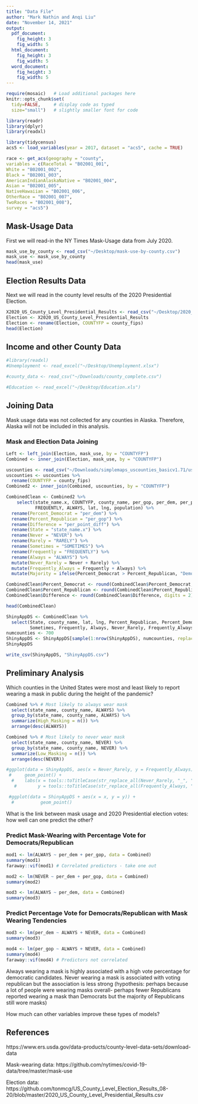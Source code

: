 ```yaml
---
title: "Data File"
author: "Mark Nathin and Anqi Liu"
date: "November 14, 2021"
output: 
  pdf_document:
    fig_height: 3
    fig_width: 5
  html_document:
    fig_height: 3
    fig_width: 5
  word_document:
    fig_height: 3
    fig_width: 5
---
```


```r
require(mosaic)   # Load additional packages here 
knitr::opts_chunk$set(
  tidy=FALSE,     # display code as typed
  size="small")   # slightly smaller font for code
```

```r
library(readr)
library(dplyr)
library(readxl)
```

```r
library(tidycensus)
acs5 <- load_variables(year = 2017, dataset = "acs5", cache = TRUE)
```

```r
race <- get_acs(geography = "county",
variables = c(RaceTotal = "B02001_001",
White = "B02001_002",
Black = "B02001_003",
AmericanIndianAlaskaNative = "B02001_004",
Asian = "B02001_005",
NativeHawaiian = "B02001_006",
OtherRace = "B02001_007",
TwoRaces = "B02001_008"),
survey = "acs5")
```


## Mask-Usage Data 

First we will read-in the NY Times Mask-Usage data from July 2020. 

```r
mask_use_by_county <- read_csv("~/Desktop/mask-use-by-county.csv")
mask_use <- mask_use_by_county
head(mask_use)
```

## Election Results Data 

Next we will read in the county level results of the 2020 Presidential Election. 

```r
X2020_US_County_Level_Presidential_Results <- read_csv("~/Desktop/2020_US_County_Level_Presidential_Results.csv")
Election <- X2020_US_County_Level_Presidential_Results
Election <- rename(Election, COUNTYFP = county_fips)
head(Election)
```

## Income and other County Data 

```r
#library(readxl)
#Unemployment <- read_excel("~/Desktop/Unemployment.xlsx")
```

```r
#county_data <- read_csv("~/Downloads/county_complete.csv")
```

```r
#Education <- read_excel("~/Desktop/Education.xls")
```


## Joining Data

Mask usage data was not collected for any counties in Alaska. Therefore, Alaska will not be included in this analysis. 

### Mask and Election Data Joining

```r
Left <- left_join(Election, mask_use, by = "COUNTYFP")
Combined <- inner_join(Election, mask_use, by = "COUNTYFP")
```

```r
uscounties <- read_csv("~/Downloads/simplemaps_uscounties_basicv1.71/uscounties.csv")
uscounties <- uscounties %>%
  rename(COUNTYFP = county_fips)
Combined2 <- inner_join(Combined, uscounties, by = "COUNTYFP")
```

```r
CombinedClean <- Combined2 %>%
    select(state_name.x, COUNTYFP, county_name, per_gop, per_dem, per_point_diff, NEVER, RARELY, SOMETIMES, 
           FREQUENTLY, ALWAYS, lat, lng, population) %>%
  rename(Percent_Democrat = "per_dem") %>%
  rename(Percent_Republican = "per_gop") %>%
  rename(Difference = "per_point_diff") %>%
  rename(State = "state_name.x") %>%
  rename(Never = "NEVER") %>%
  rename(Rarely = "RARELY") %>%
  rename(Sometimes = "SOMETIMES") %>%
  rename(Frequently = "FREQUENTLY") %>%
  rename(Always = "ALWAYS") %>%
  mutate(Never_Rarely = Never + Rarely) %>%
  mutate(Frequently_Always = Frequently + Always) %>%
  mutate(Majority = ifelse(Percent_Democrat > Percent_Republican, "Democrat", "Republican"))

CombinedClean$Percent_Democrat <- round(CombinedClean$Percent_Democrat, digits = 2)
CombinedClean$Percent_Republican <- round(CombinedClean$Percent_Republican, digits = 2)
CombinedClean$Difference <- round(CombinedClean$Difference, digits = 2)

head(CombinedClean)
```


```r
ShinyAppDS <- CombinedClean %>% 
  select(State, county_name, lat, lng, Percent_Republican, Percent_Democrat, Difference, Never, Rarely, 
         Sometimes, Frequently, Always, Never_Rarely, Frequently_Always, Majority)
numcounties <- 700
ShinyAppDS <- ShinyAppDS[sample(1:nrow(ShinyAppDS), numcounties, replace=FALSE),] # Select a random sample of 700 counties
ShinyAppDS

write_csv(ShinyAppDS, "ShinyAppDS.csv")
```

## Preliminary Analysis

Which counties in the United States were most and least likely to report wearing a mask in public during the height of the pandemic?

```r
Combined %>% # Most likely to always wear mask
  select(state_name, county_name, ALWAYS) %>%
  group_by(state_name, county_name, ALWAYS) %>%
  summarize(High_Masking = n()) %>%
  arrange(desc(ALWAYS))

Combined %>% # Most likely to never wear mask
  select(state_name, county_name, NEVER) %>%
  group_by(state_name, county_name, NEVER) %>%
  summarize(Low_Masking = n()) %>%
  arrange(desc(NEVER))
```


```r
#ggplot(data = ShinyAppDS, aes(x = Never_Rarely, y = Frequently_Always)) +
 #     geom_point() +
  #    labs(x = tools::toTitleCase(str_replace_all(Never_Rarely, "_", " ")),
   #        y = tools::toTitleCase(str_replace_all(Frequently_Always, "_", " ")))

 #ggplot(data = ShinyAppDS + aes(x = x, y = y)) + 
  #          geom_point()
```


What is the link between mask usage and 2020 Presidential election votes: how well can one predict the other?  

### Predict Mask-Wearing with Percentage Vote for Democrats/Republican

```r
mod1 <- lm(ALWAYS ~ per_dem + per_gop, data = Combined)
summary(mod1)
faraway::vif(mod1) # Correlated predictors - take one out
```

```r
mod2 <- lm(NEVER ~ per_dem + per_gop, data = Combined)
summary(mod2)
```

```r
mod3 <- lm(ALWAYS ~ per_dem, data = Combined)
summary(mod3)
```


### Predict Percentage Vote for Democrats/Republican with Mask Wearing Tendencies

```r
mod3 <- lm(per_dem ~ ALWAYS + NEVER, data = Combined)
summary(mod3)
```

```r
mod4 <- lm(per_gop ~ ALWAYS + NEVER, data = Combined)
summary(mod4)
faraway::vif(mod4) # Predictors not correlated 
```

Always wearing a mask is highly associated with a high vote percentage for democratic candidates. Never wearing a mask is associated with voting republican but the association is less strong (hypothesis: perhaps because a lot of people were wearing masks overall- perhaps fewer Republicans reported wearing a mask than Democrats but the majority of Republicans still wore masks)

How much can other variables improve these types of models? 


## References

https://www.ers.usda.gov/data-products/county-level-data-sets/download-data

Mask-wearing data: https://github.com/nytimes/covid-19-data/tree/master/mask-use

Election data: https://github.com/tonmcg/US_County_Level_Election_Results_08-20/blob/master/2020_US_County_Level_Presidential_Results.csv







